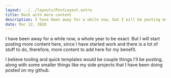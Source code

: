 ```yaml
---
layout: ../../layouts/PostLayout.astro
title: Back with more content
description: I have been away for a while now, but I will be posting more content here soon
date: Mar 12, 2020
---
```


I have been away for a while now, a whole year to be exact. But I will start posting more content here, since I
have started work and there is a lot of stuff to do, therefore, more content to add here for my benefit.

I believe tooling and quick templates would be couple things I'll be posting, along with some smaller things like my
side projects that I have been doing posted on my github.
